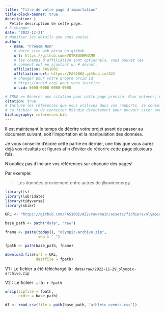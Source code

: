 ```yaml
---
title: "Titre de votre page d'importation"
title-block-banner: true
description: | 
  Petite description de cette page.
# à changer
date: "2022-12-21"
# Modifier les détails que vous voulez
author:
  - name: "Prénom Nom"
    # Votre site web perso ou github
    url: https://github.com/VOTREUSERNAME
    # les champs d'affiliation sont optionnels, vous pouvez les
    # comment out en ajoutant un # devant.
    affiliation: FAS1002
    affiliation-url: https://FAS1002.github.io/A22
    # changer pour votre propre orcid id
    # https://orcid.org/ pour vous inscrire.
    orcid: 0000-0000-0000-0000

# TRUE == Générer une citation pour cette page précise. Pour enlever, mettre false.
citation: true
# Inclure les références que vous utilisez dans vos rapports. Je conseille Zotero pour construire
# ce fichier ou de connecter RStudio directement pour pouvoir citer avec @nom-de-reference.
bibliography: references.bib
---
```


Il est maintenant le temps de décrire votre projet avant de passer au document suivant, soit l'importation et la manipulation des données.

Je vous conseille d'écrire cette partie en dernier, une fois que vous aurez déjà vos résultats et figures afin d'éviter de réécrire cette page plusieurs fois.

::: callout-important
N'oubliez pas d'inclure vos références sur chacune des pages!
:::

Par exemple:

> Les données proviennent entre autres de @owidenergy.

```r

library(fs)
library(lubridate)
library(tidyverse)
library(skimr)
```

```r

URL <- "https://github.com/FAS1002/A22/raw/main/assets/fichiers/olympic_archive.zip"

base_path <- path("data", "raw")

fname <- paste(today(), "olympic-archive.zip", 
               sep = "_")

fpath <- path(base_path, fname)

download.file(url = URL, 
              destfile = fpath) 
```

V1 : Le fichier a été téléchargé là : `data/raw/2022-11-29_olympic-archive.zip`

V2 : Le fichier ... là : `r fpath`

```r

unzip(zipfile = fpath, 
      exdir = base_path)
```

```r

df <- read_csv(file = path(base_path, "athlete_events.csv"))


```
